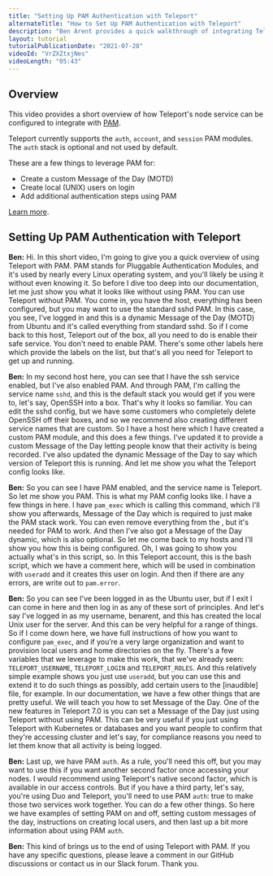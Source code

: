 ```yaml
---
title: "Setting Up PAM Authentication with Teleport"
alternateTitle: "How to Set Up PAM Authentication with Teleport"
description: "Ben Arent provides a quick walkthrough of integrating Teleport's node service with PAM."
layout: tutorial
tutorialPublicationDate: "2021-07-28"
videoId: "VrZXZtxjNes"
videoLength: "05:43"
---
```


## Overview

This video provides a short overview of how Teleport's node service can be configured to integrate with [PAM](https://en.wikipedia.org/wiki/Linux_PAM).

Teleport currently supports the `auth`, `account`, and `session` PAM modules. The `auth` stack is optional and not used by default.

These are a few things to leverage PAM for:

- Create a custom Message of the Day (MOTD)
- Create local (UNIX) users on login
- Add additional authentication steps using PAM

[Learn more](/docs/server-access/guides/ssh-pam/).

## Setting Up PAM Authentication with Teleport

**Ben:** Hi. In this short video, I'm going to give you a quick overview of using Teleport with PAM. PAM stands for Pluggable Authentication Modules, and it's used by nearly every Linux operating system, and you'll likely be using it without even knowing it. So before I dive too deep into our documentation, let me just show you what it looks like without using PAM. You can use Teleport without PAM. You come in, you have the host, everything has been configured, but you may want to use the standard sshd PAM. In this case, you see, I've logged in and this is a dynamic Message of the Day (MOTD) from Ubuntu and it's called everything from standard sshd. So if I come back to this host, Teleport out of the box, all you need to do is enable their safe service. You don't need to enable PAM. There's some other labels here which provide the labels on the list, but that's all you need for Teleport to get up and running.

**Ben:** In my second host here, you can see that I have the ssh service enabled, but I've also enabled PAM. And through PAM, I'm calling the service name `sshd`, and this is the default stack you would get if you were to, let's say, OpenSSH into a box. That's why it looks so familiar. You can edit the sshd config, but we have some customers who completely delete OpenSSH off their boxes, and so we recommend also creating different service names that are custom. So I have a host here which I have created a custom PAM module, and this does a few things. I've updated it to provide a custom Message of the Day letting people know that their activity is being recorded. I've also updated the dynamic Message of the Day to say which version of Teleport this is running. And let me show you what the Teleport config looks like.

**Ben:** So you can see I have PAM enabled, and the service name is Teleport. So let me show you PAM. This is what my PAM config looks like. I have a few things in here. I have `pam_exec` which is calling this command, which I'll show you afterwards, Message of the Day which is required to just make the PAM stack work. You can even remove everything from the , but it's needed for PAM to work. And then I've also got a Message of the Day dynamic, which is also optional. So let me come back to my hosts and I'll show you how this is being configured. Oh, I was going to show you actually what's in this script, so. In this Teleport account, this is the bash script, which we have a comment here, which will be used in combination with `useradd` and it creates this user on login. And then if there are any errors, are write out to `pam.error`.

**Ben:** So you can see I've been logged in as the Ubuntu user, but if I exit I can come in here and then log in as any of these sort of principles. And let's say I've logged in as my username, benarent, and this has created the local Unix user for the server. And this can be very helpful for a range of things. So if I come down here, we have full instructions of how you want to configure `pam_exec`, and if you’re a very large organization and want to provision local users and home directories on the fly. There's a few variables that we leverage to make this work, that we've already seen: `TELEPORT_USERNAME`, `TELEPORT_LOGIN` and `TELEPORT_ROLES`. And this relatively simple example shows you just use `useradd`, but you can use this and extend it to do such things as possibly, add certain users to the [inaudible] file, for example. In our documentation, we have a few other things that are pretty useful. We will teach you how to set Message of the Day. One of the new features in Teleport 7.0 is you can set a Message of the Day just using Teleport without using PAM. This can be very useful if you just using Teleport with Kubernetes or databases and you want people to confirm that they're accessing cluster and let's say, for compliance reasons you need to let them know that all activity is being logged.

**Ben:** Last up, we have PAM `auth`. As a rule, you'll need this off, but you may want to use this if you want another second factor once accessing your nodes. I would recommend using Teleport's native second factor, which is available in our access controls. But if you have a third party, let's say, you're using Duo and Teleport, you'll need to use PAM `auth`: true to make those two services work together. You can do a few other things. So here we have examples of setting PAM on and off, setting custom messages of the day, instructions on creating local users, and then last up a bit more information about using PAM `auth`.

**Ben:** This kind of brings us to the end of using Teleport with PAM. If you have any specific questions, please leave a comment in our GitHub discussions or contact us in our Slack forum. Thank you.
